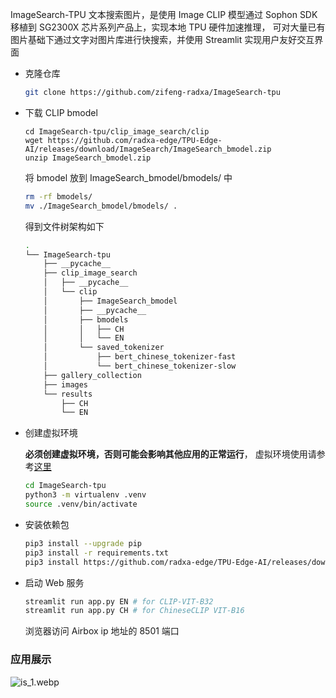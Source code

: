 ImageSearch-TPU 文本搜索图片，是使用 Image CLIP 模型通过 Sophon SDK 移植到 SG2300X 芯片系列产品上，实现本地 TPU 硬件加速推理，
可对大量已有图片基础下通过文字对图片库进行快搜索，并使用 Streamlit 实现用户友好交互界面

- 克隆仓库

  ```bash
  git clone https://github.com/zifeng-radxa/ImageSearch-tpu
  ```

- 下载 CLIP bmodel

  ```bahs
  cd ImageSearch-tpu/clip_image_search/clip
  wget https://github.com/radxa-edge/TPU-Edge-AI/releases/download/ImageSearch/ImageSearch_bmodel.zip
  unzip ImageSearch_bmodel.zip
  ```

  将 bmodel 放到 ImageSearch_bmodel/bmodels/ 中

  ```bash
  rm -rf bmodels/
  mv ./ImageSearch_bmodel/bmodels/ .
  ```

  得到文件树架构如下

  ```bash
  .
  └── ImageSearch-tpu
      ├── __pycache__
      ├── clip_image_search
      │   ├── __pycache__
      │   └── clip
      │       ├── ImageSearch_bmodel
      │       ├── __pycache__
      │       ├── bmodels
      │       │   ├── CH
      │       │   └── EN
      │       └── saved_tokenizer
      │           ├── bert_chinese_tokenizer-fast
      │           └── bert_chinese_tokenizer-slow
      ├── gallery_collection
      ├── images
      └── results
          ├── CH
          └── EN
  ```

- 创建虚拟环境

  **必须创建虚拟环境，否则可能会影响其他应用的正常运行**， 虚拟环境使用请参考[这里](../ai-tools/virtualenv_usage)

  ```bash
  cd ImageSearch-tpu
  python3 -m virtualenv .venv
  source .venv/bin/activate
  ```

- 安装依赖包

  ```bash
  pip3 install --upgrade pip
  pip3 install -r requirements.txt
  pip3 install https://github.com/radxa-edge/TPU-Edge-AI/releases/download/v0.1.0/tpu_perf-1.2.31-py3-none-manylinux2014_aarch64.whl
  ```

- 启动 Web 服务
  ```bash
  streamlit run app.py EN # for CLIP-VIT-B32
  streamlit run app.py CH # for ChineseCLIP VIT-B16
  ```
  浏览器访问 Airbox ip 地址的 8501 端口

### 应用展示

![is_1.webp](/img/general-tutorial/tpu_ai/is_1.webp)
